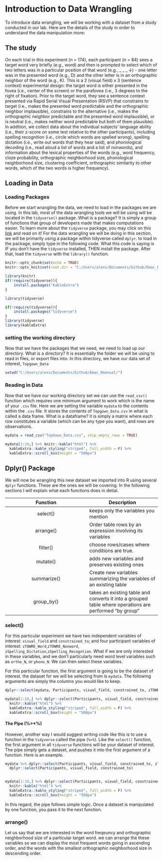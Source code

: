 # Introduction to Data Wrangling

To introduce data wrangling, we will be working with a dataset from a study conducted in our lab. Here are the details of the study in order to understand the data manipulation more: 


## The study

On each trial in this experiment (n = 174), each participant (n = 84) sees a target word very briefly (e.g., word) and then is prompted to select which of two letters was in a particular position of that word (e.g., _ _ _ ↓) - one letter was in the presented word (e.g., D) and the other letter is in an orthographic neighbor of the word (e.g., K). This is a 2 (visual field) x 3 (sentence context) experimental design: the target word is either presented in the fovea (i.e., center of the screen) or the parafovea (i.e., 3 degrees to the right of fixation). Prior to the target word, they see a sentence context presented via Rapid Serial Visual Presentation (RSVP) that constrains to target (i.e., makes the presented word predictable and the orthographic neighbor implausible), constrains to the alternative (i.e., makes the orthographic neighbor predictable and the presented word implausible), or is neutral (i.e., makes neither word predictable but both of them plausible). In addition, we collect data about the individual subjects’ language ability (i.e., their z-score on some test relative to the other participants), including spelling recognition (i.e., circle which words are spelled wrong), spelling dictation (i.e., write out words that they hear said), and phonological decoding (i.e., read aloud a list of words and a list of nonwords), and information about the lexical properties of the words (e.g., word frequency, cloze probability, orthographic neighborhood size, phonological neighborhood size, clustering coefficient, orthographic similarity to other words, which of the two words is higher frequency).

## Loading in Data

### Loading Packages

Before we start wrangling the data, we need to load in the packages we are using. In this lab, most of the data wrangling tools we will be using will be located in the `tidyverse()` package. What is a package? It is simply a group of functions that group of developers made that makes computations easier. To learn more about the `tidyverse` package, you may click on this [link](https://www.tidyverse.org/) and read on it! For the data wrangling we will be doing in this section, we will be primarily using a package within tidyverse called `dplyr`. to load in the package, simply type in the following code. What this code is saying is IF you don't have the `tidyverse` installed, THEN install the package. After that, load the `tidyverse` with the `library()` function.

```r
knitr::opts_chunk$set(echo = TRUE)
knitr::opts_knit$set(root.dir = "C:/Users/alexs/Documents/Github/Emac_Rmanual/") 

library(knitr)
if(!require(tidyverse)){
    install.packages("kableExtra")
}

library(tidyverse)

```

```r
if(!require(tidyverse)){
    install.packages("tidyverse")
}
library(tidyverse) 
library(kableExtra)
```

### setting the working directory

Now that we have the packages that we need, we need to load up our directory. What is a directory? It is essentially the folder we will be using to read in files, or export files into. In this directory, we have our data set of interest, `Topgown_Data`

```r
setwd("C:/Users/alexs/Documents/Github/Emac_Rmanual/")


```

### Reading in Data

Now that we have our working directory set we can use the `read_csv()` function which requires one minimum argument to work which is the name of your `.csv` file. Here we are setting the variable `mydata` to the contents within the `.csv` file. It stores the contents of `Topgown_Data.csv` in what is called a data frame. What is a dataframe? it is simply a matrix where each row constitutes a variable (which can be any type you want), and rows are observations.

```r
mydata = read_csv("TopGown_Data.csv", skip_empty_rows = TRUE)
```

```r

mydata[1:10,] %>% knitr::kable("html") %>%
  kableExtra::kable_styling("striped", full_width = F) %>%
  kableExtra::scroll_box(height = "500px") 
```

## Dplyr() Package

We will now be wrangling this new dataset we imported into R using several `dplyr` functions. These are the ones we will be covering. In the following sections I will explain what each functions does in detial.

| Function| Description   |    
|:-------------:|-------------|
|select()| keeps only the variables you mention|
|arrange()|Order table rows by an expression involving its variables|
|filter()|choose rows/cases where conditions are true.|
|mutate()|adds new variables and preserves existing ones|
|summarize()|Create new variables summarizing the variables of an existing table|
|group_by()|takes an existing table and converts it into a grouped table where operations are performed "by group"|

### select()

For this particular experiment we have two independent variables of interest: `visual_field` and `constrained_to`; and four participant variables of interest: `zTOWRE_Word`,`zTOWRE_Nonword`,	`zSpelling_Dictation`,`zSpelling_Recogntion`. What if we are only interested in these variables, and we don't particularly need word level variables such as `ortho_N`, or `phono_N`. We can then select these variables.


For this particular function, the first argument is going to be the dataset of interest. the dataset for we will be selecting from is `mydata`. The following arguments are simply the columns you would like to keep. 

```r

dplyr::select(mydata, Participants, visual_field, constrained_to, zTOWRE_Word,zTOWRE_Nonword,	zSpelling_Dictation,zSpelling_Recogntion)

```

```r

mydata[1:10,] %>% dplyr::select(Participants, visual_field, constrained_to, zTOWRE_Word,zTOWRE_Nonword,	zSpelling_Dictation,zSpelling_Recogntion) %>%
  knitr::kable("html") %>%
  kableExtra::kable_styling("striped", full_width = F) %>%
  kableExtra::scroll_box(height = "500px")

```

#### The Pipe (%>*%)

However, another way I would suggest writing code like this is to use a function in the `tidyverse` called the pipe (`%>%`). Like the `select()` function, the first argument in all `tidyverse` functions will be your dataset of interest. The pipe simply gets a dataset, and pushes it into the first argument of a function. Here is an example.

```r

mydata %>% dplyr::select(Participants, visual_field, constrained_to, zTOWRE_Word,zTOWRE_Nonword,	zSpelling_Dictation,zSpelling_Recogntion) %>%
  dplyr::select(Participants, visual_field, constrained_to)
  

```


```r

mydata[1:10,] %>% dplyr::select(Participants, visual_field, constrained_to) %>%
  knitr::kable("html") %>%
  kableExtra::kable_styling("striped", full_width = F) %>%
  kableExtra::scroll_box(height = "500px")

```

In this regard, the pipe follows simple logic. Once a dataset is manipulated by one function, you pass it to the next function. 

### arrange()

Let us say that we are interested in the word freqeuncy and orthographic neighborhood size of a particular target word. we can arrange the these variables so we can display the most frequent words going in ascending order, and the words with the smallest orthographic neighborhood size in descending order.



